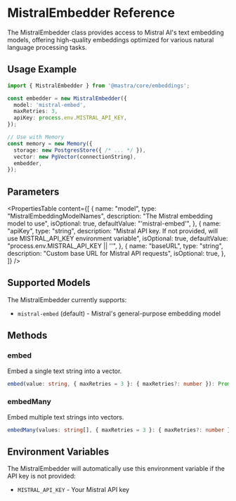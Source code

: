 # MistralEmbedder Reference

The MistralEmbedder class provides access to Mistral AI's text embedding models, offering high-quality embeddings optimized for various natural language processing tasks.

## Usage Example

```typescript
import { MistralEmbedder } from '@mastra/core/embeddings';

const embedder = new MistralEmbedder({
  model: 'mistral-embed',
  maxRetries: 3,
  apiKey: process.env.MISTRAL_API_KEY,
});

// Use with Memory
const memory = new Memory({
  storage: new PostgresStore({ /* ... */ }),
  vector: new PgVector(connectionString),
  embedder,
});
```

## Parameters

<PropertiesTable
  content={[
    {
      name: "model",
      type: "MistralEmbeddingModelNames",
      description: "The Mistral embedding model to use",
      isOptional: true,
      defaultValue: "'mistral-embed'",
    },
    {
      name: "apiKey",
      type: "string",
      description: "Mistral API key. If not provided, will use MISTRAL_API_KEY environment variable",
      isOptional: true,
      defaultValue: "process.env.MISTRAL_API_KEY || ''",
    },
    {
      name: "baseURL",
      type: "string",
      description: "Custom base URL for Mistral API requests",
      isOptional: true,
    },
  ]}
/>

## Supported Models

The MistralEmbedder currently supports:

- `mistral-embed` (default) - Mistral's general-purpose embedding model

## Methods

### embed

Embed a single text string into a vector.

```typescript
embed(value: string, { maxRetries = 3 }: { maxRetries?: number }): Promise<EmbedResult<string>>
```

### embedMany

Embed multiple text strings into vectors.

```typescript
embedMany(values: string[], { maxRetries = 3 }: { maxRetries?: number }): Promise<EmbedManyResult<string>>
```

## Environment Variables

The MistralEmbedder will automatically use this environment variable if the API key is not provided:

- `MISTRAL_API_KEY` - Your Mistral API key
